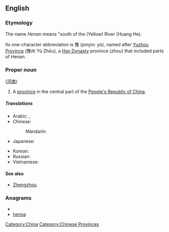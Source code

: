 {{wikipedia}}
==English==

===Etymology===
The name ''Henan'' means "south of the (Yellow) River (Huang He).

Its one-character abbreviation is 豫 (pinyin: yù), named after [[Yuzhou Province]] (豫州 Yù Zhōu), a [[Han Dynasty]] province (''zhou'') that included parts of Henan. 

<!-- ({{zh-cpw |c=河南 |p=Hénán |w=Ho-nan}}) -->


===Proper noun===
{{en-proper-noun}} ([[河南]])

#A [[province]] in the central part of the [[People's Republic of China]].

=====Translations=====
{{trans-top|province of China}}
* Arabic: {{t|ar|خنان|m|tr=khinaan}},  {{t|ar|خينان|m|tr=khinaan}}
* Chinese:
*: Mandarin: {{t-|cmn|河南|tr=Hénán|sc=Hani}}
* Japanese: {{t-|ja|河南|tr=かなん, Kanan}}
{{trans-mid}}
* Korean: {{t|ko|허난|tr=Heonan|sc=Hang}}
* Russian: {{t|ru|Хэнань|m|tr=Xenán'}}
* Vietnamese: {{t|vi|Hà Nam|xs=Vietnamese}}
{{trans-bottom}}


====See also====
* [[Zhengzhou]]

===Anagrams===
* {{alphagram|aehnn}}
* [[henna#English|henna]]


[[Category:China]]
[[Category:Chinese Provinces]]